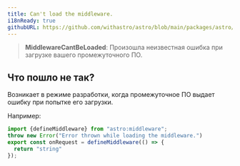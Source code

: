 ```yaml
---
title: Can't load the middleware.
i18nReady: true
githubURL: https://github.com/withastro/astro/blob/main/packages/astro/src/core/errors/errors-data.ts
---
```


> **MiddlewareCantBeLoaded**: Произошла неизвестная ошибка при загрузке вашего промежуточного ПО.

## Что пошло не так?

Возникает в режиме разработки, когда промежуточное ПО выдает ошибку при попытке его загрузки.

Например:
```ts
import {defineMiddleware} from "astro:middleware";
throw new Error("Error thrown while loading the middleware.")
export const onRequest = defineMiddleware(() => {
  return "string"
});
```
